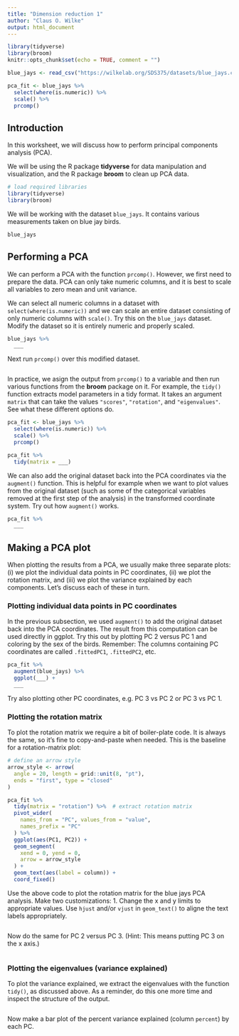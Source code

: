 ```yaml
---
title: "Dimension reduction 1"
author: "Claus O. Wilke"
output: html_document
---
```


```r
library(tidyverse)
library(broom)
knitr::opts_chunk$set(echo = TRUE, comment = "")

blue_jays <- read_csv("https://wilkelab.org/SDS375/datasets/blue_jays.csv")

pca_fit <- blue_jays %>%
  select(where(is.numeric)) %>%
  scale() %>%
  prcomp()
```

## Introduction

In this worksheet, we will discuss how to perform principal components analysis (PCA).

We will be using the R package **tidyverse** for data manipulation and visualization, and the R package **broom** to clean up PCA data.

```r
# load required libraries
library(tidyverse)
library(broom)
```

We will be working with the dataset `blue_jays`. It contains various measurements taken on blue jay birds.

```r
blue_jays
```


## Performing a PCA

We can perform a PCA with the function `prcomp()`. However, we first need to prepare the data. PCA can only take numeric columns, and it is best to scale all variables to zero mean and unit variance. 

We can select all numeric columns in a dataset with `select(where(is.numeric))` and we can scale an entire dataset consisting of only numeric columns with `scale()`. Try this on the `blue_jays` dataset. Modify the dataset so it is entirely numeric and properly scaled.

```r
blue_jays %>%
  ___
```

Next run `prcomp()` over this modified dataset.

```r

```

In practice, we asign the output from `prcomp()` to a variable and then run various functions from the **broom** package on it. For example, the `tidy()` function extracts model parameters in a tidy format. It takes an argument `matrix` that can take the values `"scores"`, `"rotation"`, and `"eigenvalues"`. See what these different options do.

```r
pca_fit <- blue_jays %>%
  select(where(is.numeric)) %>%
  scale() %>%
  prcomp()

pca_fit %>%
  tidy(matrix = ___)
```

We can also add the original dataset back into the PCA coordinates via the `augment()` function. This is helpful for example when we want to plot values from the original dataset (such as some of the categorical variables removed at the first step of the analysis) in the transformed coordinate system. Try out how `augment()` works.

```r
pca_fit %>%
  ___
```


## Making a PCA plot

When plotting the results from a PCA, we usually make three separate plots: (i) we plot the individual data points in PC coordinates, (ii) we plot the rotation matrix, and (iii) we plot the variance explained by each components. Let's discuss each of these in turn.

### Plotting individual data points in PC coordinates

In the previous subsection, we used `augment()` to add the original dataset back into the PCA coordinates. The result from this computation can be used directly in ggplot. Try this out by plotting PC 2 versus PC 1 and coloring by the sex of the birds. Remember: The columns containing PC coordinates are called `.fittedPC1`, `.fittedPC2`, etc.

```r
pca_fit %>%
  augment(blue_jays) %>%
  ggplot(___) +
  ___
```

Try also plotting other PC coordinates, e.g. PC 3 vs PC 2 or PC 3 vs PC 1.

### Plotting the rotation matrix

To plot the rotation matrix we require a bit of boiler-plate code. It is always the same, so it's fine to copy-and-paste when needed. This is the baseline for a rotation-matrix plot:

```r
# define an arrow style
arrow_style <- arrow(
  angle = 20, length = grid::unit(8, "pt"),
  ends = "first", type = "closed"
)

pca_fit %>%
  tidy(matrix = "rotation") %>%  # extract rotation matrix
  pivot_wider(
    names_from = "PC", values_from = "value",
    names_prefix = "PC"
  ) %>%
  ggplot(aes(PC1, PC2)) +
  geom_segment(
    xend = 0, yend = 0,
    arrow = arrow_style
  ) +
  geom_text(aes(label = column)) +
  coord_fixed()
```

Use the above code to plot the rotation matrix for the blue jays PCA analysis. Make two customizations: 1. Change the x and y limits to appropriate values. Use `hjust` and/or `vjust` in `geom_text()` to aligne the text labels appropriately.

```r

```


Now do the same for PC 2 versus PC 3. (Hint: This means putting PC 3 on the x axis.)

```r

```


### Plotting the eigenvalues (variance explained)

To plot the variance explained, we extract the eigenvalues with the function `tidy()`, as discussed above. As a reminder, do this one more time and inspect the structure of the output.

```r

```

Now make a bar plot of the percent variance explained (column `percent`) by each PC.

```r

```
